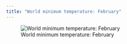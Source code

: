 ```yaml
---
title: "World minimum temperature: February"
---
```


![World minimum temperature: February](images/tmin_2.png)